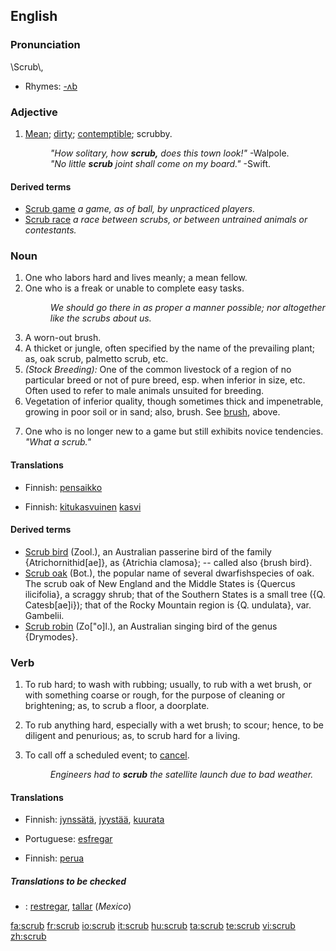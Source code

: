 ==English==

===Pronunciation===
\Scrub\,
* Rhymes: [[Rhymes:English:-ʌb|-ʌb]]

===Adjective===
{{en-adj}}

# [[Mean]]; [[dirty]]; [[contemptible]]; scrubby.
#: ''"How solitary, how '''scrub,''' does this town look!"''  -Walpole.
#: ''"No little '''scrub''' joint shall come on my board."''  -Swift.

====Derived terms====
* [[Scrub game]] ''a game, as of ball, by unpracticed players.''
* [[Scrub race]] ''a race between scrubs, or between untrained animals or contestants.''

===Noun===
{{en-noun}}

# One who labors hard and lives meanly; a mean fellow.
# One who is a freak or unable to complete easy tasks.
#: ''We should go there in as proper a manner possible; nor altogether like the scrubs about us.''
# A worn-out brush.
# A thicket or jungle, often specified by the name of the prevailing plant; as, oak scrub, palmetto scrub, etc.
# ''(Stock Breeding):'' One of the common livestock of a region of no particular breed or not of pure breed, esp. when inferior in size, etc.  Often used to refer to male animals unsuited for breeding. {{US}}
# Vegetation of inferior quality, though sometimes thick and impenetrable,  growing in poor soil or in sand; also, brush. See [[brush]], above.
# {{gaming}} One who is no longer new to a game but still exhibits novice tendencies. ''"What a scrub."''

====Translations====
{{trans-top|One who labors hard and lives meanly; a mean fellow}}
{{trans-mid}}
{{trans-bottom}}

{{trans-top|Something small and mean}}
{{trans-mid}}
{{trans-bottom}}

{{trans-top|A worn-out brush}}
{{trans-mid}}
{{trans-bottom}}

{{trans-top|A thicket or jungle}}
* Finnish: [[pensaikko]]
{{trans-mid}}
{{trans-bottom}}

{{trans-top|One of the common livestock of a region of no particular breed or not of pure breed}}
{{trans-mid}}
{{trans-bottom}}

{{trans-top|Vegetation of inferior quality}}
* Finnish: [[kitukasvuinen]] [[kasvi]]
{{trans-mid}}
{{trans-bottom}}

====Derived terms====
* [[Scrub bird]] (Zool.), an Australian passerine bird of the family {Atrichornithid[ae]}, as {Atrichia clamosa}; -- called also {brush bird}.
* [[Scrub oak]] (Bot.), the popular name of several dwarfishspecies of oak. The scrub oak of New England and the Middle States is {Quercus ilicifolia}, a scraggy shrub; that of the Southern States is a small tree ({Q. Catesb[ae]i}); that of the Rocky Mountain region is {Q. undulata}, var. Gambelii.
* [[Scrub robin]] (Zo["o]l.), an Australian singing bird of the  genus {Drymodes}.

===Verb===
{{en-verb|scrub|b|ing}}

# {{transitive}} To rub hard; to wash with rubbing; usually, to rub with a wet brush, or with something coarse or rough, for the purpose of cleaning or brightening; as, to scrub a floor, a doorplate.
# {{intransitive}} To rub anything hard, especially with a wet brush; to scour; hence, to be diligent and penurious; as, to scrub hard for a living.
# {{transitive}} To call off a scheduled event; to [[cancel]].
#: ''Engineers had to '''scrub''' the satellite launch due to bad weather.''

====Translations====
{{trans-top|To rub hard}}
* Finnish: [[jynssätä]], [[jyystää]], [[kuurata]]
{{trans-mid}}
* Portuguese: [[esfregar]]
{{trans-bottom}}

{{trans-top|To rub anything hard}}
{{trans-mid}}
{{trans-bottom}}

{{trans-top|To call off a scheduled event; to cancel}}
* Finnish: [[perua]]
{{trans-mid}}
{{trans-bottom}}

=====Translations to be checked=====
{{checktrans}}
{{top}}
* {{ttbc|Spanish}}: [[restregar]], [[tallar]] (''Mexico'')
{{mid}}
{{bottom}}

[[fa:scrub]]
[[fr:scrub]]
[[io:scrub]]
[[it:scrub]]
[[hu:scrub]]
[[ta:scrub]]
[[te:scrub]]
[[vi:scrub]]
[[zh:scrub]]